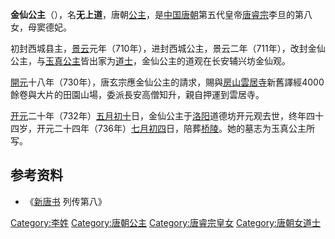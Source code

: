 {{東亞女性歷史人物
| 名稱=金仙公主
| 身份=[[唐朝|唐朝]]公主
| 畫像=
| 說明=
| 姓=李
| 名=无上道
| 字=
| 封爵=[[公主|公主]]
| 位號=
| 封號=金仙公主
| 出生年=689年
| 婚年=
| 逝世年=732年
| 諡號=
| 墳墓=
| 父親=[[唐睿宗|唐睿宗]]李旦
| 母親=[[窦德妃|窦德妃]]
| 同胞兄弟=[[李隆基|李隆基]]
| 同胞姊妹=[[玉真公主|玉真公主]]
|}}
'''金仙公主'''（{{bd|689年||732年|8月14日|catIdx=L}}），名'''无上道'''，唐朝[[公主|公主]]，是[[中国|中国]][[唐朝|唐朝]]第五代皇帝[[唐睿宗|唐睿宗]]李旦的第八女，母窦德妃。

初封西城县主，[[景云|景云]]元年（710年），进封西城公主，景云二年（711年），改封金仙公主，与[[玉真公主|玉真公主]]皆出家为[[道士|道士]]，金仙公主的道观在长安辅兴坊金仙观。

[[開元|開元]]十八年（730年），唐玄宗應金仙公主的請求，賜與[[雲居寺|房山雲居寺]]新舊譯經4000餘卷與大片的田園山場，委派長安高僧知升，親自押運到雲居寺。

[[开元|开元]]二十年（732年）[[五月初十|五月初十]]日，金仙公主于[[洛阳|洛阳]]道德坊开元观去世，终年四十四岁，开元二十四年（736年）[[七月初四|七月初四]]日，陪葬[[桥陵|桥陵]]。她的墓志为玉真公主所写。

== 参考资料 ==
*《[[新唐书|新唐书]] 列传第八》
{{唐睿宗皇室}}
[[Category:李姓|Category:李姓]]
[[Category:唐朝公主|Category:唐朝公主]]
[[Category:唐睿宗皇女|Category:唐睿宗皇女]]
[[Category:唐朝女道士|Category:唐朝女道士]]